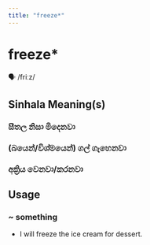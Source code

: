 ```yaml
---
title: "freeze*"
---
```


# freeze*

🗣️ /friːz/

## Sinhala Meaning(s)

### සීතල නිසා මිදෙනවා
### (බයෙන්/විශ්මයෙන්) ගල් ගැහෙනවා
### අක්‍රිය වෙනවා/කරනවා

## Usage

### ~ something

- I will freeze the ice cream for dessert.


